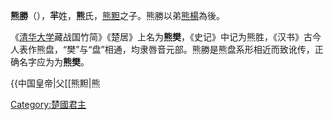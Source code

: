 {{CJK-New-Char|4D63|ver=A}}
{{unreferenced|time=2014-2-25}}
{{Otheruses|subject=楚国君主熊胜|other=[[春秋时期|春秋时期]][[楚太子建|楚太子建]]之子|白公胜}}
'''熊勝'''（{{bd|？||？||catIdx=X}}），'''羋'''姓，'''熊'''氏，[[熊䵣|熊䵣]]之子。熊勝以弟[[熊楊|熊楊]]為後。

《[[清华大学|清华大学]]藏战国竹简》《楚居》上名为'''熊樊'''，《史记》中记为熊胜，《汉书》古今人表作熊盘，“樊”与“盘”相通，均隶唇音元部。熊勝是熊盘系形相近而致讹传，正确名字应为为'''熊樊'''。

{{中国皇帝|父[[熊䵣|熊{{僻字]]|弟[[熊楊|熊楊]]|[[楚國|楚國君主]]|}}
{{楚国君主}}
[[Category:楚國君主|Category:楚國君主]]